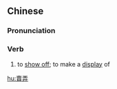 {{also|卖弄}}
==Chinese==
{{zh-forms|s=卖弄}}

===Pronunciation===
{{zh-pron
|m=màinòng,tl=y
|c=maai6 lung6
|cat=v
}}

===Verb===
{{zh-verb}}

# {{lb|zh|informal}} to [[show off]]; to make a [[display]] of
#: {{zh-x|賣弄 學問|''to '''show off''' one's knowledge''}}

[[hu:賣弄]]